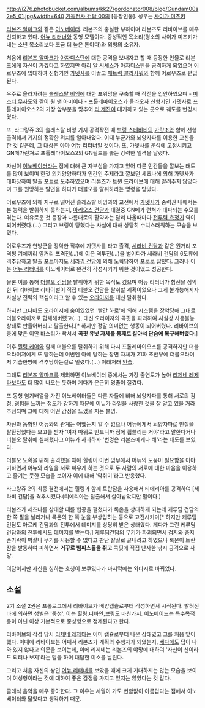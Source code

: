 http://i276.photobucket.com/albums/kk27/gordonator008/blog/Gundam00s2e5_01.jpg&width=640
[[기동전사 건담 00]]의 [등장인물]. 성우는 [[사이가 미츠키]]

[[리본즈 알마크]]와 같은 [[이노베이터]]. 리본즈의 충실한 부하이며 리본즈도 리바이브를 매우 신뢰하고 있다. [[어뉴 리터너]]와 동형 모델이다. 중성적인 목소리(평소의 사이가 미츠키가 내는 소년 목소리보다 조금 더 높은 톤이다)와 외형의 소유자.

처음에 [[리본즈 알마크]]가 [[아자디스탄]]에 대한 공격을 보내자고 할 때 등장한 인물로 리본즈에게 자신이 가겠다고 하였지만 [[아리 알 서셰스]]가 아자디스탄을 공격하게 되었으며 어로우즈에 입대하여 신형기인 [[가뎃사]]를 이끌고 [[패트릭 콜라사워]]와 함께 어로우즈로 편입된다.

우주로 올라가려는 [[솔레스탈 비잉]]에 대한 포위망을 구축할 때 작전을 입안하였으며 - [[미스터 무사도]]와 같이 원 맨 아미이다 - 프톨레마이오스가 올라오자 신형기인 가뎃사로 프톨레마이오스2의 가장 앞부분을 맞추어 [[리 제쟌]]이 대기하고 있는 곳으로 궤도를 변경시켰다.

또, 라그랑쥬 3의 솔레스탈 비잉 기지 공격작전 때 [[브링 스테비티]]의 [[가랏조]]와 함께 선행 출격해서 기지의 정확한 위치를 알아내었다. 이때 누군가와 뇌양자파를 이용한 교신을 한 것 같은데, 그 대상은 아마 [[어뉴 리터너]]일 것이다. 또, 가뎃사를 운석에 고정시키고 GN메가런쳐로 프톨레마이오스2의 GN필드를 뚫는 강력한 일격을 날렸다. 

자신이 [[이노베이터]]라는 점에 대해 큰 자부심을 가지고 있어 다른 인간들을 깔보는 태도를 많이 보이며 한껏 의기양양하다가 인간인 주제라고 깔보던 세츠나에 의해 가뎃사가 대파당하여 탈출 포트로 도주하였으며 리본즈가 트윈 드라이브에 대해 알려주지 않았다며 그를 원망하는 발언을 하다가 더블오를 탈취하라는 명령을 받았다.

어로우즈에 의해 지구로 떨어진 솔레스탈 비잉과의 교전에서 [[가뎃사]]가 중력권 내에서는 본 능력을 발휘하지 못하는지, [[아리오스 건담]]과 대결중 GN메가 런쳐가 대파되는 수모를 겪는다. 여유로운 첫 등장과 나름대로의 활약과는 달리 나올때마다 [[전투력 측정기]] 역이 되어버렸다.(…) 그리고 브링이 당했다는 사실에 대해 상당히 수치스러워하는 모습을 보였다.

어로우즈가 연방군을 장악한 직후에 가뎃사를 타고 출격, [[세라비 건담]]과 같은 원거리 포격형 기체끼리 영거리 포격전(…)에 이은 격투전(…)을 벌이다가 세라비 건담의 6도류에 격추당하고 탈출 포트마저도 [[세라핌 건담]]에 의해 노획당하여 포로로 잡혔다. 그러나 이는 [[어뉴 리터너]]를 이노베이터로 완전히 각성시키기 위한 것이었고 성공한다.

물론 이를 통해 [[더블오 건담]]을 탈취하기 위한 목적도 컸으며 어뉴 리터너가 함선을 장악한 뒤 리바이브 리바이벌이 직접 더블오 건담을 탈취할 계획이었으나 그게 불가능해지자 사실상 전력의 핵심이라고 할 수 있는 [[오라이저]]를 대신 탈취한다.
 
하지만 그나마도 오라이저에 숨어있었던 '빨간 하로'에 의해 시스템을 장악당해 그대로 더블오라이저로 합체해버렸고(…), 대신 오라이저의 콕핏을 파괴하여 사실상 사용불능 상태로 만들어버리고 탈출한다.[* 하지만 정말 의미없는 행동이 되어버렸다. 리바이브의 총에 맞은 이안 바스티가 빡쳐서 '''콕핏 유닛 자체를 통째로 갈아서 단숨에 복구해버렸다.'''] 

이후 [[힐링 케어]]와 함께 더블오를 탈취하기 위해 다시 프톨레마이오스를 공격하지만 더블오라이저에게 또 당하는데 이번엔 아예 당하는 장면 자체가 21화 초반부에 더블오라이저 기습한방에 격추당하는걸로 밀렸다.(…) 이래저래 [[안습]].

그래도 [[리본즈 알마크]]를 제외하면 이노베이터 중에서는 가장 출연도가 높아 [[리제네 레제타]]보다도 더 많이 나오는 듯하며 게다가 은근히 명줄이 질겼다.

또 동형 염기배열을 가진 이노베이터들은 다른 자들에 비해 뇌양자파를 통해 서로의 감정, 경험을 느끼는 정도가 강하기 때문에 어뉴가 라일을 사랑한 것을 잘 알고 있을 거라 추정되며 그에 대해 어떤 감정을 느꼈을 지는 불명.

자신과 동형인 어뉴와의 관계는 어땠는지 알 수 없으나 어뉴에게서 뇌양자파로 인질을 탈환당했다는 보고를 받자 '여자 따위로 만드니까 정에 휩쓸리는 거야'라고 말한다거나 더블오 탈취에 실패했다고 어뉴가 사과하자 '변명은 리본즈에게나 해'라는 태도를 보였다. 

더블오 노획을 위해 출격했을 때에 힐링이 이번 임무에서 어뉴의 도움이 필요함을 이야기하면서 어뉴와 라일을 서로 싸우게 하는 것으로 두 사람의 서로에 대한 마음을 이용하고 즐기는 듯한 모습을 보이자 이에 대해 '악취미'라고 반응했다.

라그랑쥬 2의 최종 결전에서는 힐링과 함께 트란잠을 사용해서 티에리아를 공격하여 [세라비 건담]을 격추시켰다.(티에리아는 탈출해서 살아남았지만 말이다.)

리본즈가 세츠나를 상대할 때를 협공을 펼쳤다가 록온을 상대하게 되는데 케루딤 건담의 한 쪽 팔을 날리거나 록온의 한 쪽 눈을 부상입히는 등으로 고전시키며[* 하지만 케루딤 건담도 아르케 건담과의 전투에서 데미지를 상당히 받은 상태였다. 게다가 그런 케루딤 건담과의 전투에서도 데미지를 받는다.] 케루딤건담의 무기가 파괴되면서 검지와 중지손가락이 박살나 무기를 사용할 수 없다고 판단 칼질로 끝내려고 하였으나 록온이 트란잠을 발동하여 피하면서 '''거꾸로 빔피스톨을 쥐고''' 콕핏에 직접 난사한 낚시 공격으로 사망.

여담이지만 자신을 칭하는 호칭이 보쿠였다가 마지막에는 와타시로 바뀌었다.
== 소설 ==
2기 소설 2권은 프롤로그에서 리바이브가 배양캡슐로부터 각성하면서 시작된다. 밝혀진 바에 의하면 성별은 '중성'. 이는 힐링,디바인,브링도 마찬가지. [[이노베이드]]는 특수목적용이 아닌 이상 기본적으로 중성형으로 정제된다고 한다.

리바이브의 각성 당시 [[리제네 레제타]]는 이미 캡슐로부터 나온 상태였고 그를 처음 맞이했다. 이때에 리바이브는 어째서 리본즈가 계획의 수행자가 되었는지, [[베다]]에도 답이 나와 있지 않다고 의문을 보이는데, 이에 리제네는 리본즈의 야망에 대하여 '자신이 신이라도 되려나 보지'라는 말을 하며 대담한 미소를 날린다.

그리고 처음 자신의 쌍인 [[어뉴 리터너]]를 보았을 때에 크게 기대하지는 않는 모습을 보이며 여성형이라는 것에 대하여 좋은 감정을 가지고 있지는 않았다는 것 같다.

클래식 음악을 매우 좋아한다. 그 이유는 세월이 가도 변함없이 아름답다는 점에서 이노베이터와 닮았다고 생각하기 때문.
